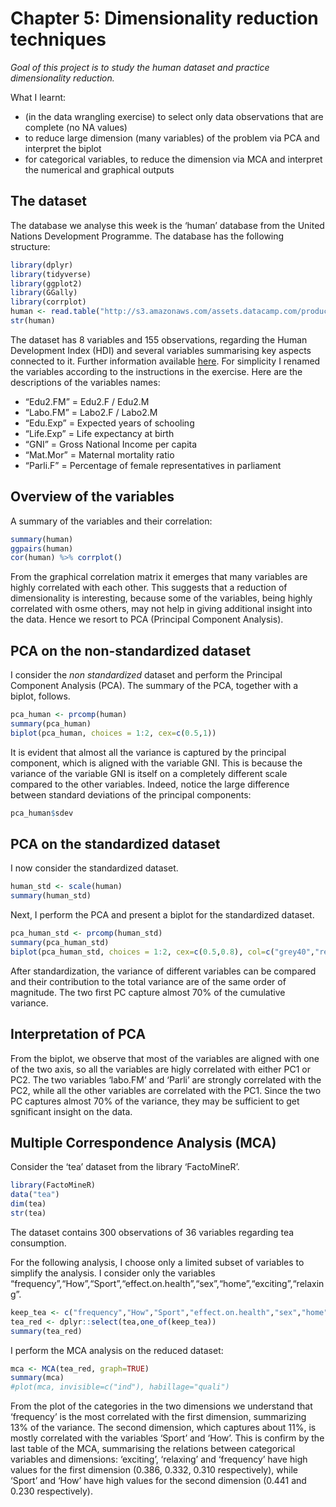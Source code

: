 # Chapter 5: Dimensionality reduction techniques

*Goal of this project is to study the human dataset and practice dimensionality reduction.*

What I learnt:

* (in the data wrangling exercise) to select only data observations that are complete (no NA values)
* to reduce large dimension (many variables) of the problem via PCA and interpret the biplot
* for categorical variables, to reduce the dimension via MCA and interpret the numerical and graphical outputs

## The dataset
The database we analyse this week is the 'human' database from the United Nations Development Programme.
The database has the following structure:
```r
library(dplyr)
library(tidyverse)
library(ggplot2)
library(GGally)
library(corrplot)
human <- read.table("http://s3.amazonaws.com/assets.datacamp.com/production/course_2218/datasets/human2.txt", sep  =",", header = T)
str(human)

```
The dataset has 8 variables and 155 observations, regarding the Human Development Index (HDI) and several variables summarising key aspects connected to it.
Further information available [here](http://hdr.undp.org/en/content/human-development-index-hdi).
For simplicity I renamed the variables according to the instructions in the exercise.
Here are the descriptions of the variables names:

* "Edu2.FM" = Edu2.F / Edu2.M
* "Labo.FM" = Labo2.F / Labo2.M
* "Edu.Exp" = Expected years of schooling 
* "Life.Exp" = Life expectancy at birth
* "GNI" = Gross National Income per capita
* "Mat.Mor" = Maternal mortality ratio
* "Parli.F" = Percentage of female representatives in parliament

## Overview of the variables
A summary of the variables and their correlation:
```r
summary(human)
ggpairs(human)
cor(human) %>% corrplot()
```

From the graphical correlation matrix it emerges that many variables are highly correlated with each other. 
This suggests that a reduction of dimensionality is interesting, because some of the variables, being highly correlated with osme others, may not help in giving additional insight into the data.
Hence we resort to PCA (Principal Component Analysis).

## PCA on the non-standardized dataset
I consider the *non standardized* dataset and perform the Principal Component Analysis (PCA).
The summary of the PCA, together with a biplot, follows.

```r
pca_human <- prcomp(human)
summary(pca_human)
biplot(pca_human, choices = 1:2, cex=c(0.5,1))
```

It is evident that almost all the variance is captured by the principal component, which is aligned with the variable GNI.
This is because the variance of the variable GNI is itself on a completely different scale compared to the other variables.
Indeed, notice the large difference between standard deviations of the principal components:
```r
pca_human$sdev
```

## PCA on the standardized dataset
I now consider the standardized dataset.
```r
human_std <- scale(human)
summary(human_std)
```

Next, I perform the PCA and present a biplot for the standardized dataset.
```r
pca_human_std <- prcomp(human_std)
summary(pca_human_std)
biplot(pca_human_std, choices = 1:2, cex=c(0.5,0.8), col=c("grey40","red"))
```

After standardization, the variance of different variables can be compared and their contribution to the total variance are of the same order of magnitude.
The two first PC capture almost 70% of the cumulative variance.

## Interpretation of PCA
From the biplot, we observe that most of the variables are aligned with one of the two axis, so all the variables are higly correlated with either PC1 or PC2.
The two variables 'labo.FM' and 'Parli' are strongly correlated with the PC2, while all the other variables are correlated with the PC1.
Since the two PC captures almost 70% of the variance, they may be sufficient to get sgnificant insight on the data.

## Multiple Correspondence Analysis (MCA)
Consider the 'tea' dataset from the library 'FactoMineR'.
```r
library(FactoMineR)
data("tea")
dim(tea)
str(tea)
```

The dataset contains 300 observations of 36 variables regarding tea consumption.

For the following analysis, I choose only a limited subset of variables to simplify the analysis.
I consider only the variables
"frequency","How","Sport","effect.on.health","sex","home","exciting","relaxing".

```r
keep_tea <- c("frequency","How","Sport","effect.on.health","sex","home","exciting","relaxing")
tea_red <- dplyr::select(tea,one_of(keep_tea))
summary(tea_red)
```

I perform the MCA analysis on the reduced dataset:
```r
mca <- MCA(tea_red, graph=TRUE)
summary(mca)
#plot(mca, invisible=c("ind"), habillage="quali")
```

From the plot of the categories in the two dimensions we understand that 'frequency' is the most correlated with the first dimension, summarizing 13% of the variance.
The second dimension, which captures about 11%, is mostly correlated with the variables 'Sport' and 'How'.
This is confirm by the last table of the MCA, summarising the relations between categorical variables and dimensions:  'exciting', 'relaxing' and 'frequency' have high values for the first dimension (0.386, 0.332, 0.310 respectively), while 'Sport' and 'How' have high values for the second dimension (0.441 and 0.230 respectively).
